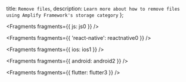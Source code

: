   title: `Remove files`,
  description: `Learn more about how to remove files using Amplify Framework's storage category`
};


<Fragments fragments={{ js: js0 }} />


<Fragments fragments={{ 'react-native': reactnative0 }} />


<Fragments fragments={{ ios: ios1 }} />


<Fragments fragments={{ android: android2 }} />


<Fragments fragments={{ flutter: flutter3 }} />
